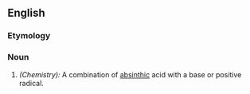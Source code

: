 ==English==

===Etymology===
{{suffix|absinth|ate}}
===Noun===
{{en-noun}}

#''(Chemistry):'' A combination of [[absinthic]] acid with a base or positive radical.